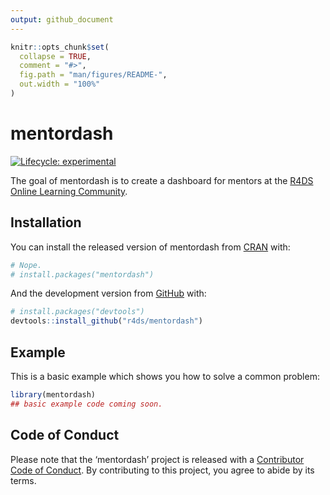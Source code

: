 ```yaml
---
output: github_document
---
```


<!-- README.md is generated from README.Rmd. Please edit that file -->

```r
knitr::opts_chunk$set(
  collapse = TRUE,
  comment = "#>",
  fig.path = "man/figures/README-",
  out.width = "100%"
)
```

# mentordash

<!-- badges: start -->
[![Lifecycle: experimental](https://img.shields.io/badge/lifecycle-experimental-orange.svg)](https://www.tidyverse.org/lifecycle/#experimental)
<!-- badges: end -->

The goal of mentordash is to create a dashboard for mentors at the [R4DS Online Learning Community](https://www.rfordatasci.com/).

## Installation

You can install the released version of mentordash from [CRAN](https://CRAN.R-project.org) with:

``` r
# Nope.
# install.packages("mentordash")
```

And the development version from [GitHub](https://github.com/) with:

``` r
# install.packages("devtools")
devtools::install_github("r4ds/mentordash")
```
## Example

This is a basic example which shows you how to solve a common problem:

```r
library(mentordash)
## basic example code coming soon.
```

## Code of Conduct

Please note that the 'mentordash' project is released with a [Contributor Code of Conduct](CODE_OF_CONDUCT.md).
By contributing to this project, you agree to abide by its terms.
